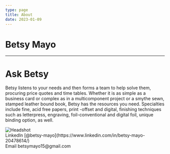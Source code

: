 ```yaml
---
type: page
title: About
date: 2023-01-09
---
```


# Betsy Mayo

---

<div>
  <h1>Ask Betsy</h1>
  <div className="bio-container">
    <p>Betsy listens to your needs and then forms a team to help solve them, procuring price quotes and time tables. Whether it is as simple as a business card or complex as in a multicomponent project or a smythe sewn, stamped leather bound book, Betsy has the resources you need. Specialties include fine, acid free papers, print -offset and digital, finishing techniques such as letterpress, engraving, foil-conventional and digital foil, unique binding option, as well. </p>
    <Image
    src="/images/BetsyMayo.jpeg"
    alt="Headshot"
    width={500}
    height={250}
    priority
    className="headshot"
    />
  </div>
  LinkedIn [@betsy-mayo](https://www.linkedin.com/in/betsy-mayo-20478614/)
  <br />
  Email betsymayo15@gmail.com
</div>

